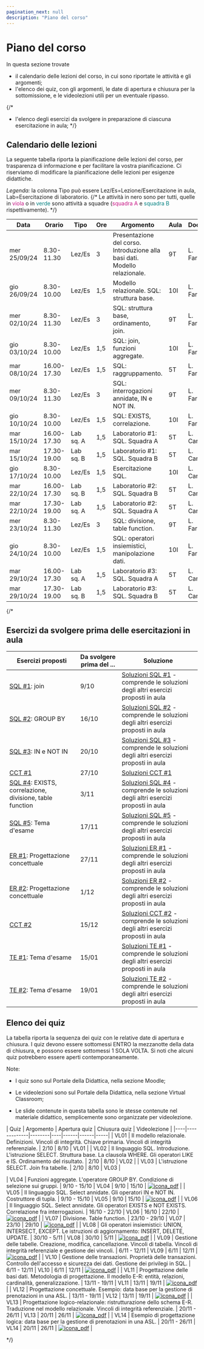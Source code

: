 ---
pagination_next: null
description: "Piano del corso"
---

# Piano del corso

In questa sezione trovate 
- il calendario delle lezioni del corso, in cui sono riportate le attività e gli argomenti;
- l'elenco dei quiz, con gli argomenti, le date di apertura e chiusura per la sottomissione, e le videolezioni utili per un eventuale ripasso.

{/*
- l'elenco degli esercizi da svolgere in preparazione di ciascuna esercitazione in aula;
*/}

## Calendario delle lezioni

La seguente tabella riporta la pianificazione delle lezioni del corso, per trasparenza di informazione e per facilitare la vostra pianificazione. Ci riserviamo di modificare la pianificazione delle lezioni per esigenze didattiche.

_Legenda:_ la colonna Tipo può essere Lez/Es=Lezione/Esercitazione in aula, Lab=Esercitazione di laboratorio.
{/* Le attività in nero sono per tutti, quelle in <font color="mediumvioletred">viola</font> o in <font color="teal">verde</font> sono attività a squadre (<font color="mediumvioletred">squadra A</font> e <font color="teal">squadra B</font> rispettivamente). */}

| Data | Orario | Tipo | Ore | Argomento | Aula | Docente |
|----|-------------|--------|----|------|------|-----|
| mer 25/09/24 | 8.30-11.30 | Lez/Es | 3 | Presentazione del corso. Introduzione alla basi dati. Modello relazionale. | 9T | L. Farinetti |
| gio 26/09/24 | 8.30-10.00 | Lez/Es | 1,5 | Modello relazionale. SQL: struttura base.| 10I | L. Farinetti |
| mer 02/10/24 | 8.30-11.30 | Lez/Es | 3 | SQL: struttura base, ordinamento, join. | 9T | L. Farinetti |
| gio 03/10/24 | 8.30-10.00 | Lez/Es | 1,5 | SQL: join, funzioni aggregate. | 10I | L. Farinetti |
| mar 08/10/24 | 16.00-17.30 | Lez/Es | 1,5 | SQL: raggruppamento. | 5T | L. Farinetti |
| mer 09/10/24 | 8.30-11.30 | Lez/Es | 3 | SQL: interrogazioni annidate, IN e NOT IN. | 9T | L. Farinetti |
| gio 10/10/24 | 8.30-10.00 | Lez/Es | 1,5 | SQL: EXISTS, correlazione. | 10I | L. Farinetti |
| mar 15/10/24 | 16.00-17.30 | Lab sq. A | 1,5 | Laboratorio #1: SQL. Squadra A | 5T | L. Canale |
| mar 15/10/24 | 17.30-19.00 | Lab sq. B | 1,5 | Laboratorio #1: SQL. Squadra B | 5T | L. Canale |
| gio 17/10/24 | 8.30-10.00 | Lez/Es | 1,5 | Esercitazione SQL. | 10I | L. Canale |
| mar 22/10/24 | 16.00-17.30 | Lab sq. B | 1,5 | Laboratorio #2: SQL. Squadra B | 5T | L. Canale |
| mar 22/10/24 | 17.30-19.00 | Lab sq. A | 1,5 | Laboratorio #2: SQL. Squadra A | 5T | L. Canale |
| mer 23/10/24 | 8.30-11.30 | Lez/Es | 3 | SQL: divisione, table function. | 9T | L. Farinetti |
| gio 24/10/24 | 8.30-10.00 | Lez/Es | 1,5 | SQL: operatori insiemistici, manipolazione dati. | 10I | L. Farinetti |
| mar 29/10/24 | 16.00-17.30 | Lab sq. A | 1,5 | Laboratorio #3: SQL. Squadra A | 5T | L. Canale |
| mar 29/10/24 | 17.30-19.00 | Lab sq. B | 1,5 | Laboratorio #3: SQL. Squadra B | 5T | L. Canale |

{/*
## Esercizi da svolgere prima delle esercitazioni in aula

| Esercizi proposti | Da svolgere prima del ... | Soluzione |
|----|-------------|--------|
| [SQL #1](https://farinetti.github.io/materiale-bdcin/Esercizi-SQL_1.pdf): join | 9/10 |  [Soluzioni SQL #1](https://farinetti.github.io/materiale-bdcin/Soluzioni-SQL_1.pdf) - comprende le soluzioni degli altri esercizi proposti in aula |
| [SQL #2](https://farinetti.github.io/materiale-bdcin/Esercizi-SQL_2.pdf): GROUP BY | 16/10 | [Soluzioni SQL #2](https://farinetti.github.io/materiale-bdcin/Soluzioni-SQL_2.pdf) - comprende le soluzioni degli altri esercizi proposti in aula |
| [SQL #3](https://farinetti.github.io/materiale-bdcin/Esercizi-SQL_3.pdf): IN e NOT IN | 20/10 | [Soluzioni SQL #3](https://farinetti.github.io/materiale-bdcin/Soluzioni-SQL_3.pdf) - comprende le soluzioni degli altri esercizi proposti in aula |
| [CCT #1](https://farinetti.github.io/materiale-bdcin/Esercizi-CCT_1.pdf) | 27/10 | [Soluzioni CCT #1](https://farinetti.github.io/materiale-bdcin/Soluzioni-CCT_1.pdf) |
| [SQL #4](https://farinetti.github.io/materiale-bdcin/Esercizi-SQL_4.pdf): EXISTS, correlazione, divisione, table function | 3/11 | [Soluzioni SQL #4](https://farinetti.github.io/materiale-bdcin/Soluzioni-SQL_4.pdf) - comprende le soluzioni degli altri esercizi proposti in aula |
| [SQL #5](https://farinetti.github.io/materiale-bdcin/Esercizi-SQL_5.pdf): Tema d'esame | 17/11 | [Soluzioni SQL #5](https://farinetti.github.io/materiale-bdcin/Soluzioni-SQL_5.pdf) - comprende le soluzioni degli altri esercizi proposti in aula |
| [ER #1](https://farinetti.github.io/materiale-bdcin/Esercizi-ER_1.pdf): Progettazione concettuale | 27/11 | [Soluzioni ER #1](https://farinetti.github.io/materiale-bdcin/Soluzioni-ER_1.pdf) - comprende le soluzioni degli altri esercizi proposti in aula |
| [ER #2](https://farinetti.github.io/materiale-bdcin/Esercizi-ER_2.pdf): Progettazione concettuale | 1/12 | [Soluzioni ER #2](https://farinetti.github.io/materiale-bdcin/Soluzioni-ER_2.pdf) - comprende le soluzioni degli altri esercizi proposti in aula |
| [CCT #2](https://farinetti.github.io/materiale-bdcin/Esercizi-CCT_2.pdf) | 15/12 | [Soluzioni CCT #2](https://farinetti.github.io/materiale-bdcin/Soluzioni-CCT_2.pdf) - comprende le soluzioni degli altri esercizi proposti in aula |
| [TE #1](https://farinetti.github.io/materiale-bdcin/Esercizi-TE_1.pdf): Tema d'esame | 15/01 | [Soluzioni TE #1](https://farinetti.github.io/materiale-bdcin/Soluzioni-TE_1.pdf) - comprende le soluzioni degli altri esercizi proposti in aula  |
| [TE #2](https://farinetti.github.io/materiale-bdcin/Esercizi-TE_2.pdf): Tema d'esame | 19/01 | [Soluzioni TE #2](https://farinetti.github.io/materiale-bdcin/Soluzioni-TE_2.pdf) - comprende le soluzioni degli altri esercizi proposti in aula |

## Elenco dei quiz

La tabella riporta la sequenza dei quiz con le relative date di apertura e chiusura. I quiz devono essere sottomessi ENTRO la mezzanotte della data di chiusura, e possono essere sottomessi 1 SOLA VOLTA. Si noti che alcuni quiz potrebbero essere aperti contemporaneamente.

Note:
- I quiz sono sul Portale della Didattica, nella sezione Moodle;
- Le videolezioni sono sul Portale della Didattica, nella sezione Virtual Classroom;

- Le slide contenute in questa tabella sono le stesse contenute nel materiale didattico, semplicemente sono organizzate per videolezione.

| Quiz | Argomento | Apertura quiz | Chiusura quiz | Videolezione |
|----|-------------|--------|----|------|------|-----|
| VL01 | Il modello relazionale. Definizioni. Vincoli di integrità. Chiave primaria. Vincoli di integrità referenziale. | 2/10 | 8/10 | VL01 |
| VL02 | Il linguaggio SQL. Introduzione. L'istruzione SELECT. Struttura base. La clausola WHERE.  Gli operatori LIKE e IS. Ordinamento del risultato. | 2/10 | 8/10 | VL02 |
| VL03 | L'istruzione SELECT. Join fra tabelle. | 2/10 | 8/10 | VL03 |


| VL04 | Funzioni aggregate. L'operatore GROUP BY. Condizione di selezione sui gruppi. | 9/10 - 15/10 | VL04 | 9/10 | 15/10 | [![icona_pdf](https://farinetti.github.io/materiale-bdcin/iconaPdf.png)](https://farinetti.github.io/materiale-bdcin/VL04-SQL-GroupBy.pdf) |
| VL05 | Il linguaggio SQL. Select annidate. Gli operatori IN e NOT IN. Costruttore di tupla. | 9/10 - 15/10 | VL05 | 9/10 | 15/10 | [![icona_pdf](https://farinetti.github.io/materiale-bdcin/iconaPdf.png)](https://farinetti.github.io/materiale-bdcin/VL05-SQL-In.pdf) |
| VL06 | Il linguaggio SQL. Select annidate. Gli operatori EXISTS e NOT EXISTS. Correlazione fra interrogazioni. | 16/10 - 22/10 | VL06 | 16/10 | 22/10 | [![icona_pdf](https://farinetti.github.io/materiale-bdcin/iconaPdf.png)](https://farinetti.github.io/materiale-bdcin/VL06-SQL-Exists.pdf) |
| VL07 | Divisione. Table function. | 23/10 - 29/10 | VL07 | 23/10 | 29/10 | [![icona_pdf](https://farinetti.github.io/materiale-bdcin/iconaPdf.png)](https://farinetti.github.io/materiale-bdcin/VL07-SQL-TableFunction.pdf) |
| VL08 | Gli operatori insiemistici: UNION, INTERSECT, EXCEPT. Le istruzioni di aggiornamento: INSERT, DELETE, UPDATE. | 30/10 - 5/11 | VL08 | 30/10 | 5/11 | [![icona_pdf](https://farinetti.github.io/materiale-bdcin/iconaPdf.png)](https://farinetti.github.io/materiale-bdcin/VL08-SQL-OpInsiemistici.pdf) |
| VL09 | Gestione delle tabelle. Creazione, modifica, cancellazione. Vincoli di tabella. Vincoli di integrità referenziale e gestione dei vincoli. | 6/11 - 12/11 | VL09 | 6/11 | 12/11 | [![icona_pdf](https://farinetti.github.io/materiale-bdcin/iconaPdf.png)](https://farinetti.github.io/materiale-bdcin/VL09-GestioneTabelle.pdf) |
| VL10 | Gestione delle transazioni. Proprietà delle transazioni. Controllo dell'accesso e sicurezza dei dati. Gestione dei privilegi in SQL. | 6/11 - 12/11 | VL10 | 6/11 | 12/11 | [![icona_pdf](https://farinetti.github.io/materiale-bdcin/iconaPdf.png)](https://farinetti.github.io/materiale-bdcin/VL10-Transazioni-Accesso.pdf) |
| VL11 | Progettazione delle basi dati. Metodologia di progettazione. Il modello E-R: entità, relazioni, cardinalità, generalizzazione. | 13/11 - 19/11 | VL11 | 13/11 | 19/11 | [![icona_pdf](https://farinetti.github.io/materiale-bdcin/iconaPdf.png)](https://farinetti.github.io/materiale-bdcin/VL11-ModelloER.pdf) |
| VL12 | Progettazione concettuale. Esempio: data base per la gestione di prenotazioni in una ASL. | 13/11 - 19/11 | VL12 | 13/11 | 19/11 | [![icona_pdf](https://farinetti.github.io/materiale-bdcin/iconaPdf.png)](https://farinetti.github.io/materiale-bdcin/VL12-ProgettazioneConcettuale.pdf) |
| VL13 | Progettazione logico-relazionale: ristrutturazione dello schema E-R. Traduzione nel modello relazionale. Vincoli di integrità referenziale. | 20/11 - 26/11 | VL13 | 20/11 | 26/11 | [![icona_pdf](https://farinetti.github.io/materiale-bdcin/iconaPdf.png)](https://farinetti.github.io/materiale-bdcin/VL13-ProgettazioneLogica.pdf) |
| VL14 | Esempio di progettazione logica: data base per la gestione di prenotazioni in una ASL. | 20/11 - 26/11 | VL14 | 20/11 | 26/11 | [![icona_pdf](https://farinetti.github.io/materiale-bdcin/iconaPdf.png)](https://farinetti.github.io/materiale-bdcin/VL14-EsempioProgLogica.pdf) |

*/}

